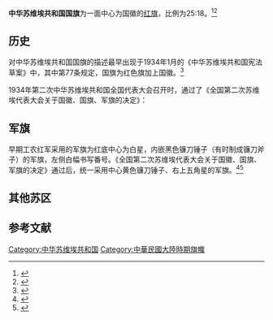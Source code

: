 {{Infobox Flag
| Name = 中华苏维埃共和国国旗
| Type = 国旗
| Image = National Flag of Chinese Soviet Republic.svg
| Use = 110000
| Symbol = {{FIAV|historical}}
| Proportion = 25:18
| Adoption = 1934年
| Design = 旗面中心带有[[國徽|國徽]]的[[紅旗|紅旗]]
| Nickname2 = 中华苏维埃共和国軍旗
| Type2 = 軍旗
| Image2 = Second War Flag of Chinese Soviet Republic.svg
| Use2 = 
| Symbol2 = {{FIAV|historical}}
| Proportion2 = 25:18
| Adoption2 = 1934年
| Design2 = 左上角有[[紅色五角星|五角星]]，旗面中心带有[[鐮刀錘頭|鐮刀錘頭]]的[[紅旗|紅旗]]
}}
'''中华苏维埃共和国国旗'''为一面中心为国徽的[[红旗|红旗]]，比例为25:18。<ref>{{Cite web |url=http://cpc.people.com.cn/GB/64184/64186/66640/4489881.html |title=第二次全国苏维埃代表大会关于国徽国旗及军旗的决定 - cpc.people.com.cn |accessdate=2013-07-23 |archive-date=2018-11-30 |archive-url=https://web.archive.org/web/20181130030358/http://cpc.people.com.cn/GB/64184/64186/66640/4489881.html |dead-url=no }}</ref><ref>{{Cite web |url=http://img.ph.126.net/xU0M7eGWhLLxPrOTsV9jlQ==/3284250028261178517.jpg |title=第二次全国苏维埃代表大会中央执行委员会会议二年来工作时摄影，1934年1月25日 |access-date=2013年7月23日 |archive-url=https://web.archive.org/web/20160304125600/http://img.ph.126.net/xU0M7eGWhLLxPrOTsV9jlQ==/3284250028261178517.jpg |archive-date=2016年3月4日 |dead-url=yes }}</ref>

{{Infobox coat of arms
|color = #DE2929
|name = 中華蘇維埃共和國國徽
|image = National Emblem of the Chinese Soviet Republic.svg
|image_width = 200
|image_caption = 中華蘇維埃共和國國徽（1931-1937年）
|lesser =
|lesser_width =
|lesser_caption =
|armiger = {{CSR}}
|year_adopted = 1931年11月7日
|year_repealed = 1937年9月22日
|crest = [[紅色五角星|紅色五角星]]
|torse =
|shield = 
|supporters = 
|compartment =
|motto = [[全世界無產者，聯合起來！|全世界無產者，聯合起來！]]
|orders =
|other_elements = [[紅星|紅星]]
|earlier_versions =
|use =
}}

==历史==
对中华苏维埃共和国国旗的描述最早出现于1934年1月的《中华苏维埃共和国宪法草案》中，其中第77条规定，国旗为红色旗加上国徽。<ref>{{Cite web |url=http://blog.sina.com.cn/s/blog_4d7ae31c0100a4me.html |title=中华苏维埃共和国宪法草案 |accessdate=2013-07-23 |archive-date=2020-11-04 |archive-url=https://web.archive.org/web/20201104163230/http://blog.sina.com.cn/s/blog_4d7ae31c0100a4me.html |dead-url=no }}</ref>

{{quote|'''第七六条''' 中华苏维埃共和国的国徽规定所在地球形上插交叉的[[镰刀锤子|锤子与镰刀]]，架谷穗于地球下和两旁，地球之上及[[五角星|五角星]]上书“中华苏维埃共和国”，再上写“[[全世界无产者，联合起来！|全世界无产阶级和被压迫的民族联合起来]]！”
<br>
'''第七七条''' 国旗为红色旗上加上国徽。 }}

1934年第二次中华苏维埃共和国全国代表大会召开时，通过了《全国第二次苏维埃代表大会关于国徽、国旗、军旗的决定》：

{{quote|
（二）国旗为红色底子，横为五尺，直为三尺六寸，加国徽于其上，旗柄为白色。

（三）军旗为红色底子，横为五尺，直为三尺六寸，中为黄色的交叉镰刀锤子，右角上为黄色的五角星。旗柄为白色。}}

==军旗==
早期工农红军采用的军旗为红底中心为白星，内嵌黑色镰刀锤子（有时制成镰刀斧子）的军旗，左侧白幅书写番号。《全国第二次苏维埃代表大会关于国徽、国旗、军旗的决定》通过后，统一采用中心黄色镰刀锤子、右上五角星的军旗。<ref>{{Cite web |url=http://img4.ph.126.net/kNTN68w-ZlF0I6_TwEXtTw==/6598118700749612384.jpg |title=1937年的延安，与中华民国国旗并列的军旗 |access-date=2013-07-23 |archive-url=https://web.archive.org/web/20160304200100/http://img4.ph.126.net/kNTN68w-ZlF0I6_TwEXtTw==/6598118700749612384.jpg |archive-date=2016-03-04 |dead-url=yes }}</ref><ref>{{Cite web |url=http://img9.ph.126.net/9I2FwNVFu-fAj8FrWISLJg==/2403233351172893829.jpg |title=红军第二师海报 |access-date=2013-07-23 |archive-url=https://web.archive.org/web/20160304201820/http://img9.ph.126.net/9I2FwNVFu-fAj8FrWISLJg==/2403233351172893829.jpg |archive-date=2016-03-04 |dead-url=yes }}</ref>

{{Begin flag gallery}}
{{Flag entry|Image=Second War Flag of Chinese Soviet Republic.svg|Caption=中华苏维埃共和国军旗}}
{{Flag entry|Image=Chinese Red Army Flag 1931.svg|Caption=1931年式中国工农红军军旗：步兵旗、骑兵旗、炮兵旗、工兵旗、辎重兵旗、医护兵旗（从左至右）}}
{{Flag entry|Image=中國工農紅軍軍旗.svg|Caption=中國工農紅軍軍旗}}
{{End flag gallery}}

==其他苏区==
{{Begin flag gallery}}
{{Flag entry|Image=Flag of Qiongya Soviet.svg|Caption=[[琼崖苏维埃政府|琼崖苏维埃政府]]}}
{{Flag entry|Image=Chinese soviet flag.svg|Caption=[[中央蘇區|中央蘇區]]}}
{{Flag entry|Image=Flag of Chinese Soviet Republic.svg|Caption=[[中央蘇區|中央蘇區]]}}
{{End flag gallery}}

== 参考文献 ==
{{Reflist}}

[[Category:中华苏维埃共和国|Category:中华苏维埃共和国]]
[[Category:中華民國大陸時期旗幟|Category:中華民國大陸時期旗幟]]